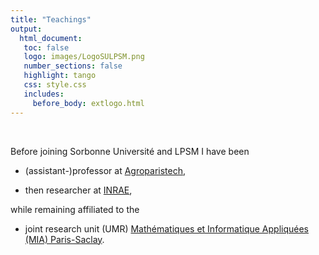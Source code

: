 ```yaml
---
title: "Teachings"
output: 
  html_document:
   toc: false
   logo: images/LogoSULPSM.png
   number_sections: false
   highlight: tango
   css: style.css
   includes:
     before_body: extlogo.html
---
```


<br>

Before joining Sorbonne Université and LPSM I have been

* (assistant-)professor at [Agroparistech](www.agroparistech.fr),

* then researcher at [INRAE](www.inrae.fr: National Research Institute for Agriculture, Food and the Environment), 

while remaining affiliated to the 

* joint research unit (UMR) [Mathématiques et Informatique Appliquées (MIA) Paris-Saclay](mia-ps.inrae.fr).


